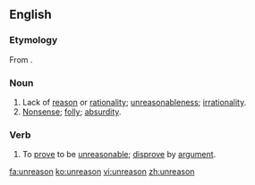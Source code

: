 ==English==

===Etymology===
From {{prefix|un|reason}}.

===Noun===
{{en-noun|-}}

# Lack of [[reason]] or [[rationality]]; [[unreasonableness]]; [[irrationality]].
# [[nonsense|Nonsense]]; [[folly]]; [[absurdity]].

===Verb===
{{en-verb}}

# {{transitive|rare}} To [[prove]] to be [[unreasonable]]; [[disprove]] by [[argument]].

[[fa:unreason]]
[[ko:unreason]]
[[vi:unreason]]
[[zh:unreason]]
